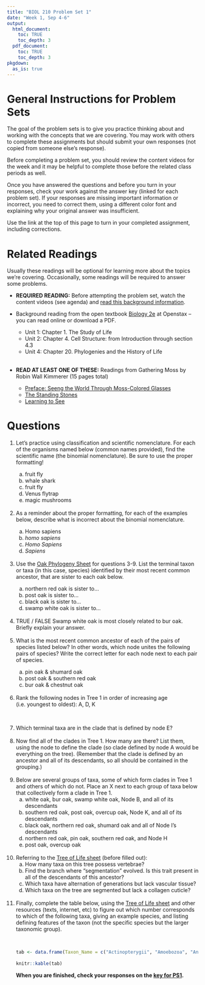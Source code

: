 ```yaml
---
title: "BIOL 210 Problem Set 1"
date: "Week 1, Sep 4-6"
output: 
  html_document:
    toc: TRUE
    toc_depth: 3
  pdf_document:
    toc: TRUE
    toc_depth: 3
pkgdown:
  as_is: true
---
```

# General Instructions for Problem Sets

The goal of the problem sets is to give you practice thinking about and working with the concepts that we are covering. You may work with others to complete these assignments but should submit your own responses (not copied from someone else's response). 

Before completing a problem set, you should review the content videos for the week and it may be helpful to complete those before the related class periods as well.

Once you have answered the questions and before you turn in your responses, check your work against the answer key (linked for each problem set). If your responses are missing important information or incorrect, you need to correct them, using a different color font and explaining why your original answer was insufficient.

Use the link at the top of this page to turn in your completed assignment, including corrections.

# Related Readings

Usually these readings will be optional for learning more about the topics we're covering. Occasionally, some readings will be required to answer some problems.

* **REQUIRED READING:** Before attempting the problem set, watch the content videos (see agenda) and [read this background information](articles/ps1reading.html).

* Background reading from the open textbook [Biology 2e](https://openstax.org/books/biology-2e/pages/1-introduction) at Openstax -- you can read online or download a PDF.
    * Unit 1: Chapter 1. The Study of Life
    * Unit 2: Chapter 4. Cell Structure: from Introduction through section 4.3
    * Unit 4: Chapter 20. Phylogenies and the History of Life
    <br><br>
    
* <b>READ AT LEAST ONE OF THESE:</b> Readings from Gathering Moss by Robin Wall Kimmerer (15 pages total)
    * [Preface: Seeng the World Through Moss-Colored Glasses](https://drive.google.com/file/d/1rGV8pRe6PxKJuwb80-qzgYzPylFf_X3l/view?usp=drive_link)
    * [The Standing Stones](https://drive.google.com/file/d/1qMr25Uu6sXQD1mfKNg31AOde4yP_48tg/view?usp=drive_link)
    * [Learning to See](https://drive.google.com/file/d/1OSLuu2vlIzyyGz22jsnAHFpt7OKfpvk6/view?usp=drive_link)


# Questions

<ol>
<li> Let’s practice using classification and scientific nomenclature. For each of the organisms named below (common names provided), find the scientific name (the binomial nomenclature). Be sure to use the proper formatting!</li>
<ol type="a">
<li> fruit fly</li>
<li> whale shark</li>
<li> fruit fly</li>
<li> Venus flytrap</li>
<li> magic mushrooms </li>
</ol>
<br>
<li> As a reminder about the proper formatting, for each of the examples below, describe what is incorrect about the binomial nomenclature.</li>
<ol type="a">
<li> Homo sapiens</li>
<li> *homo sapiens*</li>
<li> *Homo Sapiens*</li>
<li> *Sapiens*</li>
</ol>
<br>
<li>Use the [Oak Phylogeny Sheet](sheets/sci_articles/Oak.Phylogeny.Worksheet.jpg) for questions 3-9. List the terminal taxon or taxa (in this case, species) identified by their most recent common ancestor, that are sister to each oak below.</li>
<ol type="a">
<li> northern red oak is sister to... </li>
<li> post oak is sister to...</li>
<li> black oak is sister to...</li>
<li> swamp white oak is sister to...</li>
</ol>
<br>
<li>TRUE / FALSE Swamp white oak is most closely related to bur oak. Briefly explain your answer.</li>
<br>
<li>What is the most recent common ancestor of each of the pairs of species listed below? In other words, which node unites the following pairs of species? Write the correct letter for each node next to each pair of species.</li>
<ol type="a">
<li> pin oak & shumard oak</li>
<li> post oak & southern red oak</li> 
<li> bur oak & chestnut oak</li>
</ol>
<br>
<li>Rank the following nodes in Tree 1 in order of increasing age (i.e. youngest to oldest): A, D, K</li>
<br>

<li> Which terminal taxa are in the clade that is defined by node E?</li>
<br>
<li> Now find all of the clades in Tree 1. How many are there? List them, using the node to define the clade (so clade defined by node A would be everything on the tree). (Remember that the clade is defined by an ancestor and all of its descendants, so all should be contained in the grouping.)</li>
<br>
<li> Below are several groups of taxa, some of which form clades in Tree 1 and others of which do not. Place an X next to each group of taxa below that collectively form a clade in Tree 1.
<ol type="a">
<li> white oak, bur oak, swamp white oak, Node B, and all of its descendants</li>
<li> southern red oak, post oak, overcup oak, Node K, and all of its descendants</li>
<li> black oak, northern red oak, shumard oak and all of Node I's descendants</li>
<li> northern red oak, pin oak, southern red oak, and Node H</li>
<li> post oak, overcup oak</li>
</ol>
<br>
<li>Referring to the [Tree of Life sheet](sheets/sci_articles/tolblank.pdf) (before filled out):
<ol type="a">
<li> How many taxa on this tree possess vertebrae?</li>
<li> Find the branch where “segmentation” evolved. Is this trait present in all of the descendants of this ancestor?</li>
<li> Which taxa have alternation of generations but lack vascular tissue?</li>
<li> Which taxa on the tree are segmented but lack a collagen cuticle?</li>
</ol>
<br>
<li>Finally, complete the table below, using the [Tree of Life sheet](sheets/sci_articles/tolblank.pdf) and other resources (texts, internet, etc) to figure out which number corresponds to which of the following taxa, giving an example species, and listing defining features of the taxon (not the specific species but the larger taxonomic group).</li>
</ul>
<br>

```r
tab <- data.frame(Taxon_Name = c("Actinopterygii", "Amoebozoa", "Angiosperms", "Annelida", "Arthropoda", "Aves", "Bacteria", "Cnidaria", "Echinodermata", "Euglena", "Fern", "Fungi", "Green algae", "Gymnosperms", "Lepidosaur", "Lichen", "Mammalia", "Mollusca", "Moss", "Nematoda", "Paramecium", "Porifera"), Taxon_Number=c(rep("",16), "4",rep("",5)), Example_Species=c(rep("",16),"humans",rep("",5)), Defining_Traits=c(rep("",16), "mammary glands", rep("", 5)))
     
knitr::kable(tab)
```

<b>When you are finished, check your responses on the [key for PS1](articles/ps1key.html).</b>